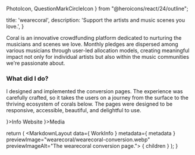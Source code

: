   PhotoIcon,
  QuestionMarkCircleIcon
} from "@heroicons/react/24/outline";

  title: 'wearecoral',
  description: 'Support the artists and music scenes you love.',
}


Coral is an innovative crowdfunding platform dedicated to nurturing the musicians and scenes we love. Monthly pledges are dispersed among various musicians through user-led allocation models, creating meaningful impact not only for individual artists but also within the music communities we're passionate about.

### What did I do?
I designed and implemented the conversion pages. The experience was carefully crafted, so it takes the users on a journey from the surface to the thriving ecosystem of corals below. The pages were designed to be responsive, accessible, beautiful, and delightful to use.

<MSAnimatedSection className="grid cols-1 @large:cols-3 gap-md mt-4xl">
  <MSAnimatedSection>
    <MSTitleBar clsssName="jc-center" icon={<QuestionMarkCircleIcon />}>Info</MSTitleBar>
    <Info data={ WorkInfo }>
      <MSButton link="https://www.wearecoral.org/" type="small filled">Website</MSButton>
    </Info>
  </MSAnimatedSection>
  <MSAnimatedSection delay={0.3} className="start-1 end-1 @large:start-2 @large:end-4">
    <MSTitleBar clsssName="jc-center" icon={<PhotoIcon />}>Media</MSTitleBar>
    <div className="w-full grid cols-1 gap-md mt-md">
      <PreviewImage src="/img/wearecoral/wearecoral-conversion.webp" alt="The wearecoral conversion page." />
    </div>
  </MSAnimatedSection>
</MSAnimatedSection>

  return (
    <MarkdownLayout data={ WorkInfo } metadata={ metadata } previewImage="wearecoral/wearecoral-conversion.webp" previewImageAlt="The wearecoral conversion page.">
      { children }
    </MarkdownLayout>
  );
}